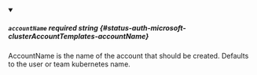 
<details className="config-field" data-expandable="false" open>
<summary>

##### `accountName` <span className="config-field-required" data-required="false">required</span> <span className="config-field-type">string</span> <span className="config-field-default"></span> <span className="config-field-enum"></span> {#status-auth-microsoft-clusterAccountTemplates-accountName}

AccountName is the name of the account that should
be created. Defaults to the user or team kubernetes name.

</summary>



</details>
